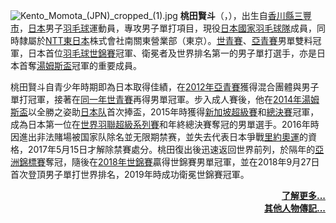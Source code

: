 [[File:Kento_Momota_(JPN)_cropped_(1).jpg|left]]
'''桃田賢斗'''（{{jpn|j=桃田 賢斗|kn=ももた けんと|rm=Momota Kento}}，{{bd|1994年|9月1日||}}），出生自[[香川縣|香川縣]][[三豐市|三豐市]]，[[日本|日本]]男子[[羽毛球|羽毛球]]運動員，專攻男子單打項目，現役[[日本國家羽毛球隊|日本國家羽毛球隊]]成員，同時隸屬於[[日本電信電話|NTT東日本]]株式會社南關東營業部（東京）。[[世界青年羽毛球錦標賽|世青賽]]、[[亞洲青年羽毛球錦標賽|亞青賽]]男單雙料冠軍，日本首位[[羽毛球世錦賽|羽毛球世錦賽]]冠軍、衛冕者及世界排名第一的男子單打選手，亦是日本首奪[[湯姆斯盃|湯姆斯盃]]冠軍的重要成員。

桃田賢斗自青少年時期即為日本取得佳績，在[[2012年亞洲青年羽毛球錦標賽|2012年亞青賽]]獲得混合團體與男子單打冠軍，接著在[[2012年世界青年羽毛球錦標賽|同一年世青賽]]再得男單冠軍。步入成人賽後，他在[[2014年湯姆斯盃|2014年湯姆斯盃]]以全勝之姿助[[日本国家羽毛球队|日本队]]首次捧盃，2015年時獲得[[2015年新加坡羽毛球超級賽|新加坡超級賽]]和[[2015年世界羽聯超級系列賽總決賽|總決賽]]冠軍，成為日本第一位在[[世界羽聯超級系列賽|世界羽聯超級系列賽]]和年終總決賽奪冠的男單選手。2016年時因進出非法賭場被国家队除名並无限期禁赛，並失去代表日本爭戰[[里約奧運|里約奧運]]的資格，2017年5月15日才解除禁賽處分。桃田復出後迅速返回世界前列，於隔年的[[2018年亞洲羽毛球錦標賽|亞洲錦標賽]]奪冠，隨後在[[2018年世界羽毛球錦標賽|2018年世錦賽]]贏得世錦賽男單冠軍，並在2018年9月27日首次登頂男子單打世界排名，2019年時成功衛冕世錦賽冠軍。

<div align="right" class="noprint">
'''[[桃田賢斗|了解更多...]]'''<br/>
'''[[Portal:羽毛球/精選人物傳記/存檔|其他人物傳記...]]'''
</div>